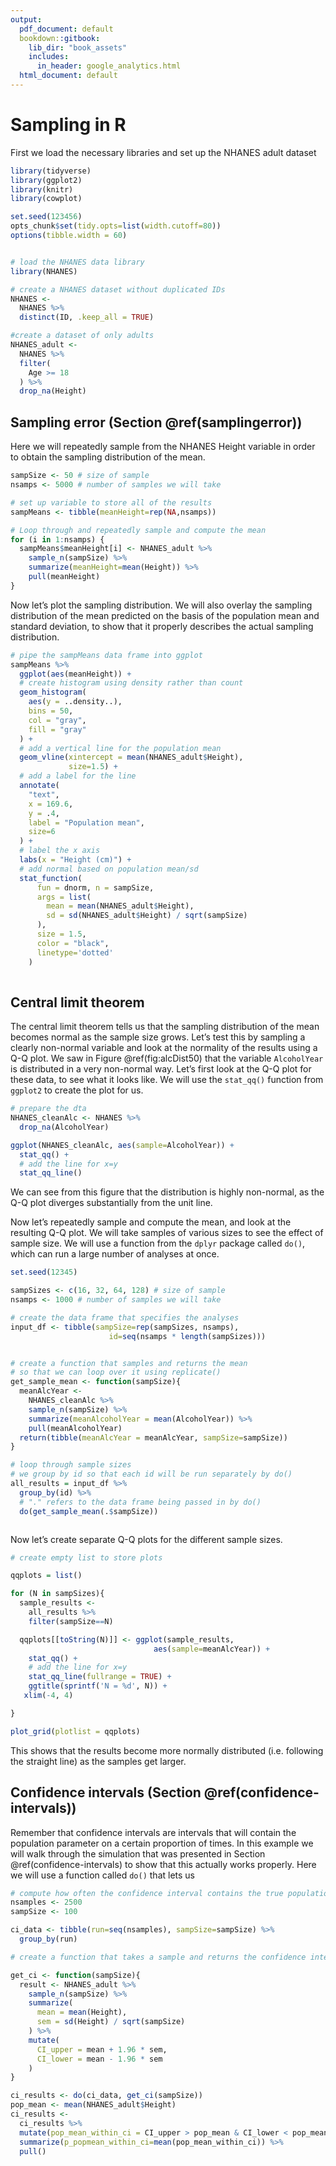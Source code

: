 ```yaml
---
output:
  pdf_document: default
  bookdown::gitbook:
    lib_dir: "book_assets"
    includes:
      in_header: google_analytics.html
  html_document: default
---
```


# Sampling in R

First we load the necessary libraries and set up the NHANES adult dataset
```r
library(tidyverse)
library(ggplot2)
library(knitr)
library(cowplot)

set.seed(123456)
opts_chunk$set(tidy.opts=list(width.cutoff=80))
options(tibble.width = 60)


# load the NHANES data library
library(NHANES)

# create a NHANES dataset without duplicated IDs 
NHANES <-
  NHANES %>%
  distinct(ID, .keep_all = TRUE) 

#create a dataset of only adults
NHANES_adult <- 
  NHANES %>%
  filter( 
    Age >= 18
  ) %>%
  drop_na(Height)

```


## Sampling error (Section \@ref(samplingerror)) {#samplingerror}

Here we will repeatedly sample from the NHANES Height variable in order to obtain the sampling distribution of the mean.

```r

sampSize <- 50 # size of sample
nsamps <- 5000 # number of samples we will take

# set up variable to store all of the results
sampMeans <- tibble(meanHeight=rep(NA,nsamps))

# Loop through and repeatedly sample and compute the mean
for (i in 1:nsamps) {
  sampMeans$meanHeight[i] <- NHANES_adult %>%
    sample_n(sampSize) %>%
    summarize(meanHeight=mean(Height)) %>%
    pull(meanHeight)
}


```


Now let's plot the sampling distribution.  We will also overlay the sampling distribution of the mean predicted on the basis of the population mean and standard deviation, to show that it properly describes the actual sampling distribution.

```r

# pipe the sampMeans data frame into ggplot
sampMeans %>% 
  ggplot(aes(meanHeight)) +
  # create histogram using density rather than count
  geom_histogram(
    aes(y = ..density..),
    bins = 50,
    col = "gray", 
    fill = "gray"
  ) +
  # add a vertical line for the population mean
  geom_vline(xintercept = mean(NHANES_adult$Height),
             size=1.5) +
  # add a label for the line
  annotate(
    "text",
    x = 169.6, 
    y = .4,
    label = "Population mean",
    size=6
  ) +
  # label the x axis
  labs(x = "Height (cm)") +
  # add normal based on population mean/sd
  stat_function(
      fun = dnorm, n = sampSize,
      args = list(
        mean = mean(NHANES_adult$Height),
        sd = sd(NHANES_adult$Height) / sqrt(sampSize)
      ), 
      size = 1.5,
      color = "black",
      linetype='dotted'
    ) 
  

```

## Central limit theorem

The central limit theorem tells us that the sampling distribution of the mean becomes normal as the sample size grows.  Let's test this by sampling a clearly non-normal variable and look at the normality of the results using a Q-Q plot. We saw in Figure \@ref(fig:alcDist50) that the variable `AlcoholYear` is distributed in a very non-normal way. Let's first look at the Q-Q plot for these data, to see what it looks like.  We will use the `stat_qq()` function from `ggplot2` to create the plot for us.

```r
# prepare the dta
NHANES_cleanAlc <- NHANES %>%
  drop_na(AlcoholYear)

ggplot(NHANES_cleanAlc, aes(sample=AlcoholYear)) +
  stat_qq() + 
  # add the line for x=y
  stat_qq_line()
```

We can see from this figure that the distribution is highly non-normal, as the Q-Q plot diverges substantially from the unit line.

Now let's repeatedly sample and compute the mean, and look at the resulting Q-Q plot.  We will take samples of various sizes to see the effect of sample size.  We will use a function from the `dplyr` package called `do()`, which can run a large number of analyses at once.  

```r
set.seed(12345)

sampSizes <- c(16, 32, 64, 128) # size of sample
nsamps <- 1000 # number of samples we will take

# create the data frame that specifies the analyses
input_df <- tibble(sampSize=rep(sampSizes, nsamps),
                      id=seq(nsamps * length(sampSizes)))


# create a function that samples and returns the mean
# so that we can loop over it using replicate()
get_sample_mean <- function(sampSize){
  meanAlcYear <- 
    NHANES_cleanAlc %>%
    sample_n(sampSize) %>%
    summarize(meanAlcoholYear = mean(AlcoholYear)) %>%
    pull(meanAlcoholYear)
  return(tibble(meanAlcYear = meanAlcYear, sampSize=sampSize))
}

# loop through sample sizes
# we group by id so that each id will be run separately by do()
all_results = input_df %>% 
  group_by(id) %>%
  # "." refers to the data frame being passed in by do()
  do(get_sample_mean(.$sampSize))



```

Now let's create separate Q-Q plots for the different sample sizes.  

```r

# create empty list to store plots

qqplots = list()

for (N in sampSizes){
  sample_results <- 
    all_results %>%
    filter(sampSize==N)

  qqplots[[toString(N)]] <- ggplot(sample_results, 
                                aes(sample=meanAlcYear)) +
    stat_qq() + 
    # add the line for x=y
    stat_qq_line(fullrange = TRUE) + 
    ggtitle(sprintf('N = %d', N)) + 
   xlim(-4, 4) 

}

plot_grid(plotlist = qqplots)

```

This shows that the results become more normally distributed (i.e. following the straight line) as the samples get larger.

## Confidence intervals (Section \@ref(confidence-intervals)) {#confidence-intervals}

Remember that confidence intervals are intervals that will contain the population parameter on a certain proportion of times.  In this example we will walk through the simulation that was presented in Section \@ref(confidence-intervals) to show that this actually works properly.  Here we will use a function called `do()` that lets us 

```r
# compute how often the confidence interval contains the true population mean
nsamples <- 2500
sampSize <- 100

ci_data <- tibble(run=seq(nsamples), sampSize=sampSize) %>%
  group_by(run)

# create a function that takes a sample and returns the confidence interval

get_ci <- function(sampSize){
  result <- NHANES_adult %>%
    sample_n(sampSize) %>%
    summarize(
      mean = mean(Height),
      sem = sd(Height) / sqrt(sampSize)
    ) %>%
    mutate(
      CI_upper = mean + 1.96 * sem,
      CI_lower = mean - 1.96 * sem
    )
}

ci_results <- do(ci_data, get_ci(sampSize))
pop_mean <- mean(NHANES_adult$Height)
ci_results <- 
  ci_results %>%
  mutate(pop_mean_within_ci = CI_upper > pop_mean & CI_lower < pop_mean) %>%
  summarize(p_popmean_within_ci=mean(pop_mean_within_ci)) %>%
  pull()

```

